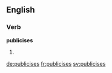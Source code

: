 ==English==

===Verb===
'''publicises'''

# {{third-person singular of|publicise}}

[[de:publicises]]
[[fr:publicises]]
[[sv:publicises]]
